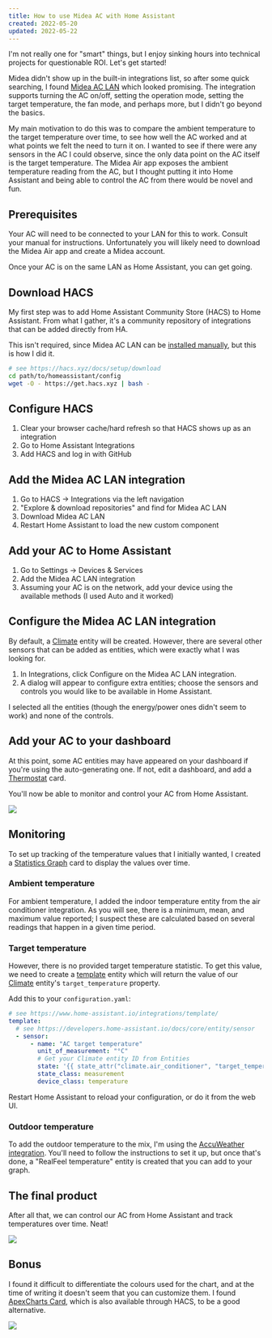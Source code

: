 ```yaml
---
title: How to use Midea AC with Home Assistant
created: 2022-05-20
updated: 2022-05-22
---
```


I'm not really one for "smart" things, but I enjoy sinking hours into technical projects for questionable ROI. Let's get started!

Midea didn't show up in the built-in integrations list, so after some quick searching, I found [Midea AC LAN](https://github.com/georgezhao2010/midea_ac_lan) which looked promising. The integration supports turning the AC on/off, setting the operation mode, setting the target temperature, the fan mode, and perhaps more, but I didn't go beyond the basics.

My main motivation to do this was to compare the ambient temperature to the target temperature over time, to see how well the AC worked and at what points we felt the need to turn it on. I wanted to see if there were any sensors in the AC I could observe, since the only data point on the AC itself is the target temperature. The Midea Air app exposes the ambient temperature reading from the AC, but I thought putting it into Home Assistant and being able to control the AC from there would be novel and fun.

## Prerequisites

Your AC will need to be connected to your LAN for this to work. Consult your manual for instructions. Unfortunately you will likely need to download the Midea Air app and create a Midea account.

Once your AC is on the same LAN as Home Assistant, you can get going.

## Download HACS

My first step was to add Home Assistant Community Store (HACS) to Home Assistant. From what I gather, it's a community repository of integrations that can be added directly from HA.

This isn't required, since Midea AC LAN can be [installed manually](https://github.com/georgezhao2010/midea_ac_lan#installation), but this is how I did it.

```bash
# see https://hacs.xyz/docs/setup/download
cd path/to/homeassistant/config
wget -O - https://get.hacs.xyz | bash -
```

## Configure HACS

1. Clear your browser cache/hard refresh so that HACS shows up as an integration
2. Go to Home Assistant Integrations
3. Add HACS and log in with GitHub

## Add the Midea AC LAN integration

1. Go to HACS → Integrations via the left navigation
2. "Explore & download repositories" and find for Midea AC LAN
3. Download Midea AC LAN
4. Restart Home Assistant to load the new custom component

## Add your AC to Home Assistant

1. Go to Settings → Devices & Services
2. Add the Midea AC LAN integration
3. Assuming your AC is on the network, add your device using the available methods (I used Auto and it worked)

## Configure the Midea AC LAN integration

By default, a [Climate](https://developers.home-assistant.io/docs/core/entity/climate/) entity will be created. However, there are several other sensors that can be added as entities, which were exactly what I was looking for.

1. In Integrations, click Configure on the Midea AC LAN integration.
2. A dialog will appear to configure extra entities; choose the sensors and controls you would like to be available in Home Assistant.

I selected all the entities (though the energy/power ones didn't seem to work) and none of the controls.

## Add your AC to your dashboard

At this point, some AC entities may have appeared on your dashboard if you're using the auto-generating one. If not, edit a dashboard, and add a [Thermostat](https://www.home-assistant.io/dashboards/thermostat/) card.

You'll now be able to monitor and control your AC from Home Assistant.

![](/assets/images/thermostat.png)

## Monitoring

To set up tracking of the temperature values that I initially wanted, I created a [Statistics Graph](https://www.home-assistant.io/dashboards/statistics-graph/) card to display the values over time.

### Ambient temperature

For ambient temperature, I added the indoor temperature entity from the air conditioner integration. As you will see, there is a minimum, mean, and maximum value reported; I suspect these are calculated based on several readings that happen in a given time period.

### Target temperature

However, there is no provided target temperature statistic. To get this value, we need to create a [template](https://www.home-assistant.io/integrations/template/) entity which will return the value of our [Climate](https://developers.home-assistant.io/docs/core/entity/climate/) entity's `target_temperature` property.

Add this to your `configuration.yaml`:

```yaml
# see https://www.home-assistant.io/integrations/template/
template:
  # see https://developers.home-assistant.io/docs/core/entity/sensor
  - sensor:
      - name: "AC target temperature"
        unit_of_measurement: "°C"
        # Get your Climate entity ID from Entities
        state: '{{ state_attr("climate.air_conditioner", "target_temperature") | float(0) }}'
        state_class: measurement
        device_class: temperature
```

Restart Home Assistant to reload your configuration, or do it from the web UI.

### Outdoor temperature

To add the outdoor temperature to the mix, I'm using the [AccuWeather integration](https://www.home-assistant.io/integrations/accuweather). You'll need to follow the instructions to set it up, but once that's done, a "RealFeel temperature" entity is created that you can add to your graph.

## The final product

After all that, we can control our AC from Home Assistant and track temperatures over time. Neat!

![](/assets/images/final.png)

## Bonus

I found it difficult to differentiate the colours used for the chart, and at the time of writing it doesn't seem that you can customize them. I found [ApexCharts Card](https://github.com/RomRider/apexcharts-card), which is also available through HACS, to be a good alternative.

![](/assets/images/apex.png)
